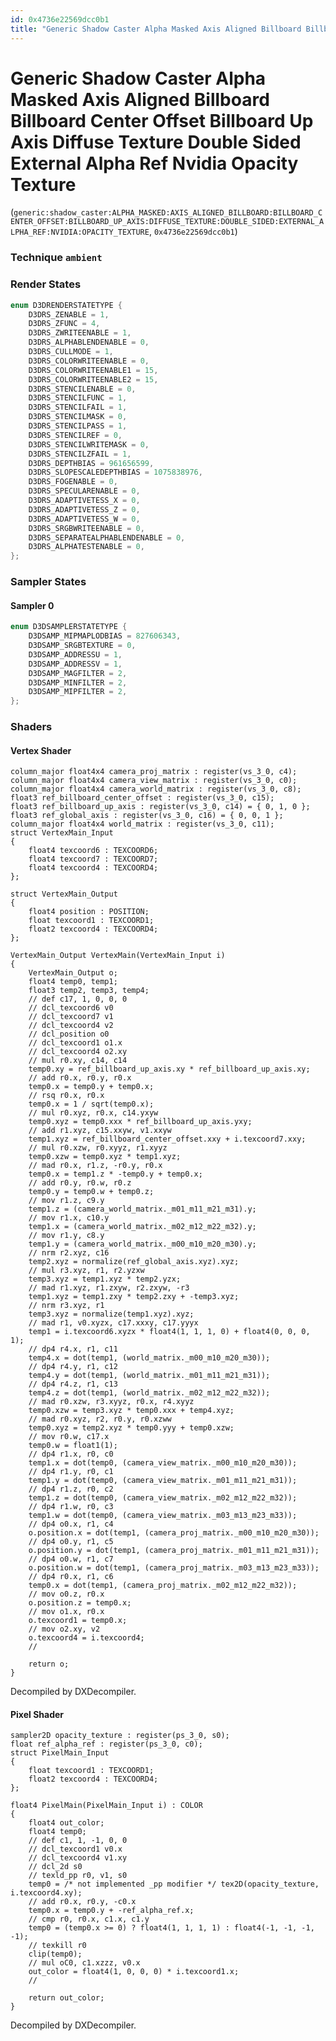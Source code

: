 ```yaml
---
id: 0x4736e22569dcc0b1
title: "Generic Shadow Caster Alpha Masked Axis Aligned Billboard Billboard Center Offset Billboard Up Axis Diffuse Texture Double Sided External Alpha Ref Nvidia Opacity Texture"
---
```


# Generic Shadow Caster Alpha Masked Axis Aligned Billboard Billboard Center Offset Billboard Up Axis Diffuse Texture Double Sided External Alpha Ref Nvidia Opacity Texture
(`generic:shadow_caster:ALPHA_MASKED:AXIS_ALIGNED_BILLBOARD:BILLBOARD_CENTER_OFFSET:BILLBOARD_UP_AXIS:DIFFUSE_TEXTURE:DOUBLE_SIDED:EXTERNAL_ALPHA_REF:NVIDIA:OPACITY_TEXTURE`, `0x4736e22569dcc0b1`)

### Technique `ambient`
### Render States
```cpp
enum D3DRENDERSTATETYPE {
	D3DRS_ZENABLE = 1,
	D3DRS_ZFUNC = 4,
	D3DRS_ZWRITEENABLE = 1,
	D3DRS_ALPHABLENDENABLE = 0,
	D3DRS_CULLMODE = 1,
	D3DRS_COLORWRITEENABLE = 0,
	D3DRS_COLORWRITEENABLE1 = 15,
	D3DRS_COLORWRITEENABLE2 = 15,
	D3DRS_STENCILENABLE = 0,
	D3DRS_STENCILFUNC = 1,
	D3DRS_STENCILFAIL = 1,
	D3DRS_STENCILMASK = 0,
	D3DRS_STENCILPASS = 1,
	D3DRS_STENCILREF = 0,
	D3DRS_STENCILWRITEMASK = 0,
	D3DRS_STENCILZFAIL = 1,
	D3DRS_DEPTHBIAS = 961656599,
	D3DRS_SLOPESCALEDEPTHBIAS = 1075838976,
	D3DRS_FOGENABLE = 0,
	D3DRS_SPECULARENABLE = 0,
	D3DRS_ADAPTIVETESS_X = 0,
	D3DRS_ADAPTIVETESS_Z = 0,
	D3DRS_ADAPTIVETESS_W = 0,
	D3DRS_SRGBWRITEENABLE = 0,
	D3DRS_SEPARATEALPHABLENDENABLE = 0,
	D3DRS_ALPHATESTENABLE = 0,
};
```
### Sampler States
#### Sampler 0
```cpp
enum D3DSAMPLERSTATETYPE {
	D3DSAMP_MIPMAPLODBIAS = 827606343,
	D3DSAMP_SRGBTEXTURE = 0,
	D3DSAMP_ADDRESSU = 1,
	D3DSAMP_ADDRESSV = 1,
	D3DSAMP_MAGFILTER = 2,
	D3DSAMP_MINFILTER = 2,
	D3DSAMP_MIPFILTER = 2,
};
```
### Shaders
#### Vertex Shader
```hlsl
column_major float4x4 camera_proj_matrix : register(vs_3_0, c4);
column_major float4x4 camera_view_matrix : register(vs_3_0, c0);
column_major float4x4 camera_world_matrix : register(vs_3_0, c8);
float3 ref_billboard_center_offset : register(vs_3_0, c15);
float3 ref_billboard_up_axis : register(vs_3_0, c14) = { 0, 1, 0 };
float3 ref_global_axis : register(vs_3_0, c16) = { 0, 0, 1 };
column_major float4x4 world_matrix : register(vs_3_0, c11);
struct VertexMain_Input
{
    float4 texcoord6 : TEXCOORD6;
    float4 texcoord7 : TEXCOORD7;
    float4 texcoord4 : TEXCOORD4;
};

struct VertexMain_Output
{
    float4 position : POSITION;
    float texcoord1 : TEXCOORD1;
    float2 texcoord4 : TEXCOORD4;
};

VertexMain_Output VertexMain(VertexMain_Input i)
{
    VertexMain_Output o;
    float4 temp0, temp1;
    float3 temp2, temp3, temp4;
    // def c17, 1, 0, 0, 0
    // dcl_texcoord6 v0
    // dcl_texcoord7 v1
    // dcl_texcoord4 v2
    // dcl_position o0
    // dcl_texcoord1 o1.x
    // dcl_texcoord4 o2.xy
    // mul r0.xy, c14, c14
    temp0.xy = ref_billboard_up_axis.xy * ref_billboard_up_axis.xy;
    // add r0.x, r0.y, r0.x
    temp0.x = temp0.y + temp0.x;
    // rsq r0.x, r0.x
    temp0.x = 1 / sqrt(temp0.x);
    // mul r0.xyz, r0.x, c14.yxyw
    temp0.xyz = temp0.xxx * ref_billboard_up_axis.yxy;
    // add r1.xyz, c15.xxyw, v1.xxyw
    temp1.xyz = ref_billboard_center_offset.xxy + i.texcoord7.xxy;
    // mul r0.xzw, r0.xyyz, r1.xyyz
    temp0.xzw = temp0.xyz * temp1.xyz;
    // mad r0.x, r1.z, -r0.y, r0.x
    temp0.x = temp1.z * -temp0.y + temp0.x;
    // add r0.y, r0.w, r0.z
    temp0.y = temp0.w + temp0.z;
    // mov r1.z, c9.y
    temp1.z = (camera_world_matrix._m01_m11_m21_m31).y;
    // mov r1.x, c10.y
    temp1.x = (camera_world_matrix._m02_m12_m22_m32).y;
    // mov r1.y, c8.y
    temp1.y = (camera_world_matrix._m00_m10_m20_m30).y;
    // nrm r2.xyz, c16
    temp2.xyz = normalize(ref_global_axis.xyz).xyz;
    // mul r3.xyz, r1, r2.yzxw
    temp3.xyz = temp1.xyz * temp2.yzx;
    // mad r1.xyz, r1.zxyw, r2.zxyw, -r3
    temp1.xyz = temp1.zxy * temp2.zxy + -temp3.xyz;
    // nrm r3.xyz, r1
    temp3.xyz = normalize(temp1.xyz).xyz;
    // mad r1, v0.xyzx, c17.xxxy, c17.yyyx
    temp1 = i.texcoord6.xyzx * float4(1, 1, 1, 0) + float4(0, 0, 0, 1);
    // dp4 r4.x, r1, c11
    temp4.x = dot(temp1, (world_matrix._m00_m10_m20_m30));
    // dp4 r4.y, r1, c12
    temp4.y = dot(temp1, (world_matrix._m01_m11_m21_m31));
    // dp4 r4.z, r1, c13
    temp4.z = dot(temp1, (world_matrix._m02_m12_m22_m32));
    // mad r0.xzw, r3.xyyz, r0.x, r4.xyyz
    temp0.xzw = temp3.xyz * temp0.xxx + temp4.xyz;
    // mad r0.xyz, r2, r0.y, r0.xzww
    temp0.xyz = temp2.xyz * temp0.yyy + temp0.xzw;
    // mov r0.w, c17.x
    temp0.w = float1(1);
    // dp4 r1.x, r0, c0
    temp1.x = dot(temp0, (camera_view_matrix._m00_m10_m20_m30));
    // dp4 r1.y, r0, c1
    temp1.y = dot(temp0, (camera_view_matrix._m01_m11_m21_m31));
    // dp4 r1.z, r0, c2
    temp1.z = dot(temp0, (camera_view_matrix._m02_m12_m22_m32));
    // dp4 r1.w, r0, c3
    temp1.w = dot(temp0, (camera_view_matrix._m03_m13_m23_m33));
    // dp4 o0.x, r1, c4
    o.position.x = dot(temp1, (camera_proj_matrix._m00_m10_m20_m30));
    // dp4 o0.y, r1, c5
    o.position.y = dot(temp1, (camera_proj_matrix._m01_m11_m21_m31));
    // dp4 o0.w, r1, c7
    o.position.w = dot(temp1, (camera_proj_matrix._m03_m13_m23_m33));
    // dp4 r0.x, r1, c6
    temp0.x = dot(temp1, (camera_proj_matrix._m02_m12_m22_m32));
    // mov o0.z, r0.x
    o.position.z = temp0.x;
    // mov o1.x, r0.x
    o.texcoord1 = temp0.x;
    // mov o2.xy, v2
    o.texcoord4 = i.texcoord4;
    // 

    return o;
}
```
Decompiled by DXDecompiler.
#### Pixel Shader
```hlsl
sampler2D opacity_texture : register(ps_3_0, s0);
float ref_alpha_ref : register(ps_3_0, c0);
struct PixelMain_Input
{
    float texcoord1 : TEXCOORD1;
    float2 texcoord4 : TEXCOORD4;
};

float4 PixelMain(PixelMain_Input i) : COLOR
{
    float4 out_color;
    float4 temp0;
    // def c1, 1, -1, 0, 0
    // dcl_texcoord1 v0.x
    // dcl_texcoord4 v1.xy
    // dcl_2d s0
    // texld_pp r0, v1, s0
    temp0 = /* not implemented _pp modifier */ tex2D(opacity_texture, i.texcoord4.xy);
    // add r0.x, r0.y, -c0.x
    temp0.x = temp0.y + -ref_alpha_ref.x;
    // cmp r0, r0.x, c1.x, c1.y
    temp0 = (temp0.x >= 0) ? float4(1, 1, 1, 1) : float4(-1, -1, -1, -1);
    // texkill r0
    clip(temp0);
    // mul oC0, c1.xzzz, v0.x
    out_color = float4(1, 0, 0, 0) * i.texcoord1.x;
    // 

    return out_color;
}
```
Decompiled by DXDecompiler.
